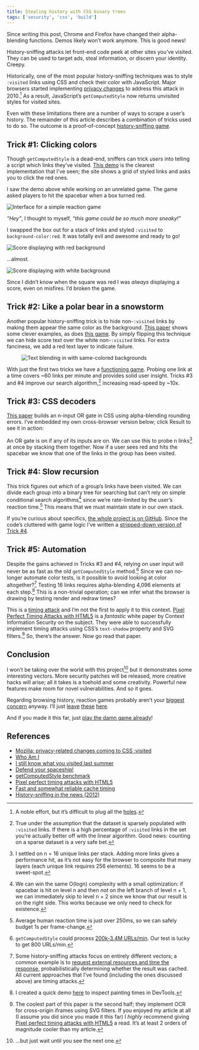 ```yaml
---
title: Stealing history with CSS binary trees
tags: ['security', 'css', 'build']
---
```



<BlogBanner type="update" date="2015-01-21">
	Since writing this post, Chrome and Firefox have changed their
	alpha-blending functions. Demos likely won’t work anymore. This is good
	news!
</BlogBanner>

History-sniffing attacks let front-end code peek at other sites you’ve visited. They can be used to target ads, steal information, or discern your identity. Creepy.

Historically, one of the most popular history-sniffing techniques was to style <code className="language-css">:visited</code> links using CSS and check their color with JavaScript. Major browsers started implementing [privacy changes][ff security] to address this attack in 2010.[^1] As a result, JavaScript’s <code className="language-javascript">getComputedStyle</code> now returns unvisited styles for visited sites.

Even with these limitations there are a number of ways to scrape a user’s history. The remainder of this article describes a combination of tricks used to do so. The outcome is a proof-of-concept [history-sniffing game][demo].

## Trick #1: Clicking colors

Though <code className="language-javascript">getComputedStyle</code> is a dead-end, sniffers can trick _users_ into telling a script which links they’ve visited. [This demo][who am i] is the clearest implementation that I’ve seen; the site shows a grid of styled links and asks you to click the red ones.

I saw the demo above while working on an unrelated game. The game asked players to hit the spacebar when a box turned red.

![Interface for a simple reaction game](../../../../../content/images/blog/reaction1.png)

_“Hey”_, I thought to myself, _“this game could be so much more sneaky!”_

I swapped the box out for a stack of links and styled <code className="language-css">:visited</code> to <code className="language-css">background-color:red</code>. It was totally evil and awesome and ready to go!

![Score displaying with red background](../../../../../content/images/blog/reaction2.png)

…almost.

![Score displaying with white background](../../../../../content/images/blog/reaction3.png)

Since I didn’t know when the square was red I was _always_ displaying a score, even on misfires. I’d broken the game.

## Trick #2: Like a polar bear in a snowstorm

Another popular history-sniffing trick is to hide non-<code className="language-css">:visited</code> links by making them appear the same color as the background. [This paper][i still know what you visited last summer] shows some clever examples, as does [this game][defend your spaceship!]. By simply flipping this technique we can hide score text over the white non-<code className="language-css">:visited</code> links. For extra fanciness, we add a red text layer to indicate failure.

<Figure caption="White and red text are appropriately hidden on their respective backgrounds">

![Text blending in with same-colored backgrounds](../../../../../content/images/blog/reaction4.png)

</Figure>

With just the first two tricks we have a [functioning game](/visited-vectors/reaction/linear.html). Probing one link at a time covers ~60 links per minute and provides solid user insight. Tricks #3 and #4 improve our search algorithm,[^2] increasing read-speed by ~10x.

## Trick #3: CSS decoders

[This paper](http://lcamtuf.coredump.cx/css_calc/) builds an n-input OR gate in CSS using alpha-blending rounding errors. I’ve embedded my own cross-browser version below; click Result to see it in action:

<CodepenEmbed slug="CjiKf" title="n-input OR gate in CSS" defaultTab="css,result" />

An OR gate is on if any of its inputs are on. We can use this to probe n links[^3] at once by stacking them together. Now if a user sees red and hits the spacebar we know that one of the links in the group has been visited.

## Trick #4: Slow recursion

This trick figures out _which_ of a group’s links have been visited. We can divide each group into a binary tree for searching but can’t rely on simple conditional search algorithms[^4] since we’re rate-limited by the user’s reaction time.[^5] This means that we must maintain state in our own stack.

If you’re curious about specifics, [the whole project is on GitHub](https://github.com/rileyjshaw/visited-vectors/). Since the code’s cluttered with game logic I’ve written a [stripped-down version of Trick #4](https://gist.github.com/rileyjshaw/02c5a8135dd3b1368918).

## Trick #5: Automation

Despite the gains achieved in Tricks #3 and #4, relying on user input will never be as fast as the old <code className="language-javascript">getComputedStyle</code> method.[^6] Since we can no-longer automate color tests, is it possible to avoid looking at color altogether?[^7] Testing 16 links requires alpha-blending 4,096 elements at each step.[^8] This is a non-trivial operation; can we infer what the browser is drawing by testing render and redraw times?

This is a [timing attack](http://carlos.bueno.org/2011/10/timing.html) and I’m not the first to apply it to this context. [Pixel Perfect Timing Attacks with HTML5][] is a _fantastic_ white paper by Context Information Security on the subject. They were able to successfully implement timing attacks using CSS’s <code className="language-css">text-shadow</code> property and SVG filters.[^9] So, there’s the answer. Now go read that paper.

## Conclusion

I won’t be taking over the world with this project[^10] but it demonstrates some interesting vectors. More security patches will be released, more creative hacks will arise; all it takes is a toehold and some creativity. Powerful new features make room for novel vulnerabilities. And so it goes.

Regarding browsing history, reaction games probably aren’t your [biggest concern](<http://en.wikipedia.org/wiki/Global_surveillance_disclosures_(2013%E2%80%93present)>) anyway. I’ll just [leave](https://www.eff.org/) [these](https://www.torproject.org/) [here](https://tails.boum.org/).

And if you made it this far, just [play the damn game already][demo]!

## References

- [Mozilla: privacy-related changes coming to CSS :visited][ff security]
- [Who Am I][]
- [I still know what you visited last summer][]
- [Defend your spaceship!]
- [getComputedStyle benchmark][]
- [Pixel perfect timing attacks with HTML5][]
- [Fast and somewhat reliable cache timing][]
- [History-sniffing in the news (2012)](http://arstechnica.com/security/2012/12/online-marketer-tapped-browser-flaw-to-see-if-visitors-were-pregnant/)

[ff security]: https://hacks.mozilla.org/2010/03/privacy-related-changes-coming-to-css-vistited/
[getcomputedstyle benchmark]: http://saizai.livejournal.com/960791.html
[who am i]: http://tinsnail.neocities.org/
[i still know what you visited last summer]: http://www.ieee-security.org/TC/SP2011/PAPERS/2011/paper010.pdf
[defend your spaceship!]: http://lcamtuf.blogspot.ca/2013/05/some-harmless-old-fashioned-fun-with-css.html
[fast and somewhat reliable cache timing]: http://seclists.org/fulldisclosure/2011/Dec/65
[pixel perfect timing attacks with html5]: http://www.contextis.com/documents/2/Browser_Timing_Attacks.pdf
[demo]: /visited-vectors/reaction/

[^1]: A noble effort, but it’s difficult to plug all the [holes](http://arstechnica.com/security/2014/06/theyre-ba-ack-browser-sniffing-ghosts-return-to-haunt-chrome-ie-firefox/).
[^2]: True under the assumption that the dataset is sparsely populated with <code className="language-css">:visited</code> links. If there is a high percentage of <code className="language-css">:visited</code> links in the set you’re actually better off with the linear algorithm. Good news: counting on a sparse dataset is a very safe bet.
[^3]: I settled on n = 16 unique links per stack. Adding more links gives a performance hit, as it’s not easy for the browser to composite that many layers (each unique link requires 256 elements). 16 seems to be a sweet-spot.
[^4]: We can win the same O(logn) complexity with a small optimization: if spacebar is hit on level n and then _not_ on the left branch of level n + 1, we can immediately skip to level n + 2 since we know that our result is on the right side. This works because we only need to check for existence.
[^5]: Average human reaction time is just over 250ms, so we can safely budget 1s per frame-change.
[^6]:
    <code className="language-javascript">getComputedStyle</code> could process [200k-3.4M URLs/min][getcomputedstyle benchmark]. Our test is lucky to get 800 URLs/min.

[^7]: Some history-sniffing attacks focus on entirely different vectors; a common example is to [request external resources and time the response][fast and somewhat reliable cache timing], probabilistically determining whether the result was cached. All current approaches that I’ve found (including the ones discussed above) are timing attacks.
[^8]: I created a quick demo [here](https://gist.github.com/rileyjshaw/abc13bd2d456669c7d5c) to inspect painting times in DevTools.
[^9]: The coolest part of this paper is the second half; they implement OCR for cross-origin iframes using SVG filters. If you enjoyed my article at all (I assume you did since you made it this far) I _highly_ recommend giving [Pixel perfect timing attacks with HTML5][] a read. It’s at least 2 orders of magnitude cooler than my article.
[^10]: …but just wait until you see the next one.

